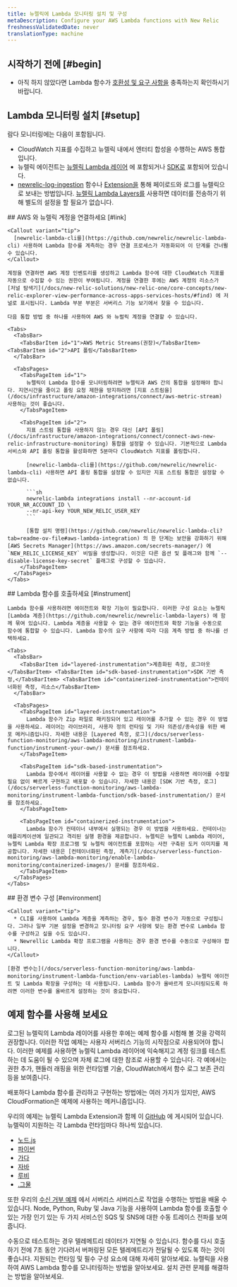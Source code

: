 ```yaml
---
title: 뉴렐릭에 Lambda 모니터링 설치 및 구성
metaDescription: Configure your AWS Lambda functions with New Relic
freshnessValidatedDate: never
translationType: machine
---
```


## 시작하기 전에 [#begin]

* 아직 하지 않았다면 Lambda 함수가 [호환성 및 요구 사항을](/docs/serverless-function-monitoring/aws-lambda-monitoring/instrument-lambda-function/compatibility-requirement-lambda-monitoring) 충족하는지 확인하시기 바랍니다.

## Lambda 모니터링 설치 [#setup]

람다 모니터링에는 다음이 포함됩니다.

* CloudWatch 지표를 수집하고 뉴렐릭 내에서 엔터티 합성을 수행하는 AWS 통합입니다.
* 뉴렐릭 에이전트는 [뉴렐릭 Lambda 레이어](https://github.com/newrelic/newrelic-lambda-layers) 에 포함되거나 [SDK로](/docs/serverless-function-monitoring/aws-lambda-monitoring/instrument-lambda-function/sdk-based-instrumentation) 포함되어 있습니다.
* [newrelic-log-ingestion](https://github.com/newrelic/aws-log-ingestion) 함수나 [Extension을](https://github.com/newrelic/newrelic-lambda-extension) 통해 페이로드와 로그를 뉴렐릭으로 보내는 방법입니다. [뉴렐릭 Lambda Layers를](https://github.com/newrelic/newrelic-lambda-layers) 사용하면 데이터를 전송하기 위해 별도의 설정을 할 필요가 없습니다.

<Steps>
  <Step>
    ## AWS 와 뉴렐릭 계정을 연결하세요 [#link]

    <Callout variant="tip">
      [newrelic-lambda-cli를](https://github.com/newrelic/newrelic-lambda-cli) 사용하여 Lambda 함수를 계측하는 경우 연결 프로세스가 자동화되어 이 단계를 건너뛸 수 있습니다.
    </Callout>

    계정을 연결하면 AWS 계정 인벤토리를 생성하고 Lambda 함수에 대한 CloudWatch 지표를 자동으로 수집할 수 있는 권한이 부여됩니다. 계정을 연결한 후에는 AWS 계정의 리소스가 [저널 탐색기](/docs/new-relic-solutions/new-relic-one/core-concepts/new-relic-explorer-view-performance-across-apps-services-hosts/#find) 에 저널로 표시됩니다. Lambda 부분 부분은 서버리스 기능 보기에서 찾을 수 있습니다.

    다음 통합 방법 중 하나를 사용하여 AWS 와 뉴럴릭 계정을 연결할 수 있습니다.

    <Tabs>
      <TabsBar>
        <TabsBarItem id="1">AWS Metric Streams(권장)</TabsBarItem> <TabsBarItem id="2">API 폴링</TabsBarItem>
      </TabsBar>

      <TabsPages>
        <TabsPageItem id="1">
          뉴렐릭이 Lambda 함수를 모니터링하려면 뉴렐릭과 AWS 간의 통합을 설정해야 합니다. 지연시간을 줄이고 폴링 요청 제한을 방지하려면 [지표 스트림을](/docs/infrastructure/amazon-integrations/connect/aws-metric-stream) 사용하는 것이 좋습니다.
        </TabsPageItem>

        <TabsPageItem id="2">
          지표 스트림 통합을 사용하지 않는 경우 대신 [API 폴링](/docs/infrastructure/amazon-integrations/connect/connect-aws-new-relic-infrastructure-monitoring) 통합을 설정할 수 있습니다. 기본적으로 Lambda 서비스와 API 폴링 통합을 활성화하면 5분마다 CloudWatch 지표를 폴링합니다.

          [newrelic-lambda-cli를](https://github.com/newrelic/newrelic-lambda-cli) 사용하면 API 폴링 통합을 설정할 수 있지만 지표 스트림 통합은 설정할 수 없습니다.

          ```sh
          newrelic-lambda integrations install --nr-account-id YOUR_NR_ACCOUNT_ID \
          --nr-api-key YOUR_NEW_RELIC_USER_KEY
          ```

          [통합 설치 명령](https://github.com/newrelic/newrelic-lambda-cli?tab=readme-ov-file#aws-lambda-integration) 의 한 단계는 보안을 강화하기 위해 [AWS Secrets Manager](https://aws.amazon.com/secrets-manager/) 에 `NEW_RELIC_LICENSE_KEY` 비밀을 생성합니다. 이것은 다른 옵션 및 플래그와 함께 `--disable-license-key-secret` 플래그로 구성할 수 있습니다.
        </TabsPageItem>
      </TabsPages>
    </Tabs>
  </Step>

  <Step>
    ## Lambda 함수를 호출하세요 [#instrument]

    Lambda 함수를 사용하려면 에이전트와 확장 기능이 필요합니다. 이러한 구성 요소는 뉴렐릭 [Lambda 계층](https://github.com/newrelic/newrelic-lambda-layers) 에 함께 묶여 있습니다. Lambda 계층을 사용할 수 없는 경우 에이전트와 확장 기능을 수동으로 함수에 통합할 수 있습니다. Lambda 함수의 요구 사항에 따라 다음 계측 방법 중 하나를 선택하세요.

    <Tabs>
      <TabsBar>
        <TabsBarItem id="layered-instrumentation">계층화된 측정, 로그아웃</TabsBarItem> <TabsBarItem id="sdk-based-instrumentation">SDK 기반 측정,</TabsBarItem> <TabsBarItem id="containerized-instrumentation">컨테이너화된 측정, 리소스</TabsBarItem>
      </TabsBar>

      <TabsPages>
        <TabsPageItem id="layered-instrumentation">
          Lambda 함수가 Zip 파일로 패키징되어 있고 레이어를 추가할 수 있는 경우 이 방법을 사용하세요. 레이어는 라이브러리, 사용자 정의 런타임 및 기타 의존성/종속성을 위한 배포 메커니즘입니다. 자세한 내용은 [Layered 측정, 로그](/docs/serverless-function-monitoring/aws-lambda-monitoring/instrument-lambda-function/instrument-your-own/) 문서를 참조하세요.
        </TabsPageItem>

        <TabsPageItem id="sdk-based-instrumentation">
          Lambda 함수에서 레이어를 사용할 수 없는 경우 이 방법을 사용하면 레이어를 수정할 필요 없이 빠르게 구현하고 배포할 수 있습니다. 자세한 내용은 [SDK 기반 측정, 로그](/docs/serverless-function-monitoring/aws-lambda-monitoring/instrument-lambda-function/sdk-based-instrumentation/) 문서를 참조하세요.
        </TabsPageItem>

        <TabsPageItem id="containerized-instrumentation">
          Lambda 함수가 컨테이너 내부에서 실행되는 경우 이 방법을 사용하세요. 컨테이너는 애플리케이션에 일관되고 격리된 실행 환경을 제공합니다. 뉴렐릭은 뉴렐릭 Lambda 레이어, 뉴렐릭 Lambda 확장 프로그램 및 뉴렐릭 에이전트를 포함하는 사전 구축된 도커 이미지를 제공합니다. 자세한 내용은 [컨테이너화된 측정, 계측기](/docs/serverless-function-monitoring/aws-lambda-monitoring/enable-lambda-monitoring/containerized-images/) 문서를 참조하세요.
        </TabsPageItem>
      </TabsPages>
    </Tabs>
  </Step>

  <Step>
    ## 환경 변수 구성 [#environment]

    <Callout variant="tip">
      * CLI를 사용하여 Lambda 계층을 계측하는 경우, 필수 환경 변수가 자동으로 구성됩니다. 그러나 일부 기본 설정을 변경하고 모니터링 요구 사항에 맞는 환경 변수로 Lambda 함수를 구성하고 싶을 수도 있습니다.
      * Newrellic Lambda 확장 프로그램을 사용하는 경우 환경 변수를 수동으로 구성해야 합니다.
    </Callout>

    [환경 변수는](/docs/serverless-function-monitoring/aws-lambda-monitoring/instrument-lambda-function/env-variables-lambda) 뉴렐릭 에이전트 및 Lambda 확장을 구성하는 데 사용됩니다. Lambda 함수가 올바르게 모니터링되도록 하려면 이러한 변수를 올바르게 설정하는 것이 중요합니다.
  </Step>
</Steps>

## 예제 함수를 사용해 보세요

로그된 뉴렐릭의 Lambda 레이어를 사용한 후에는 예제 함수를 시험해 볼 것을 강력히 권장합니다. 이러한 작업 예제는 사용자 서버리스 기능의 시작점으로 사용되어야 합니다. 이러한 예제를 사용하면 뉴렐릭 Lambda 레이어에 익숙해지고 계정 링크를 테스트하는 데 도움이 될 수 있으며 자체 로그에 대한 참조로 사용할 수 있습니다. 각 예에서는 권한 추가, 핸들러 래핑을 위한 런타임별 기술, CloudWatch에서 함수 로그 보존 관리 등을 보여줍니다.

배포하다 Lambda 함수를 관리하고 구현하는 방법에는 여러 가지가 있지만, AWS CloudFormation은 예제에 사용하는 메커니즘입니다.

우리의 예제는 뉴렐릭 Lambda Extension과 함께 이 [GitHub](https://github.com/newrelic/newrelic-lambda-extension) 에 게시되어 있습니다. 뉴렐릭이 지원하는 각 Lambda 런타임마다 하나씩 있습니다.

* [노드.js](https://github.com/newrelic/newrelic-lambda-extension/tree/main/examples/sam/node)
* [파이썬](https://github.com/newrelic/newrelic-lambda-extension/tree/main/examples/sam/python)
* [가다](https://github.com/newrelic/newrelic-lambda-extension/tree/main/examples/sam/go)
* [자바](https://github.com/newrelic/newrelic-lambda-extension/tree/main/examples/sam/java)
* [루비](https://github.com/newrelic/newrelic-lambda-extension/tree/main/examples/sam/ruby)
* [.그물](https://github.com/newrelic/newrelic-lambda-extension/tree/main/examples/sam/dotnet)

또한 우리의 [수신 거부 예제](https://github.com/newrelic/newrelic-lambda-extension/tree/main/examples/sam/distributedtracing) 에서 서버리스 서버리스로 작업을 수행하는 방법을 배울 수 있습니다. Node, Python, Ruby 및 Java 기능을 사용하여 Lambda 함수를 호출할 수 있는 가장 인기 있는 두 가지 서비스인 SQS 및 SNS에 대한 수동 트레이스 전파를 보여줍니다.

<Callout variant="tip">
  수동으로 테스트하는 경우 텔레메트리 데이터가 지연될 수 있습니다. 함수를 다시 호출하기 전에 7초 동안 기다려서 버퍼링된 모든 텔레메트리가 전달될 수 있도록 하는 것이 좋습니다.
</Callout>

<DocTiles>
  <DocTile title="Compatibility and requirement" path="/docs/serverless-function-monitoring/aws-lambda-monitoring/instrument-lambda-function/compatibility-requirement-lambda-monitoring">지원되는 런타임 및 필수 구성 요소에 대해 자세히 알아보세요.</DocTile> <DocTile title="Data and UI" path="/docs/serverless-function-monitoring/aws-lambda-monitoring/ui-data/understand-lambda-monitoring-ui/">뉴렐릭을 사용하여 AWS Lambda 함수를 모니터링하는 방법을 알아보세요.</DocTile> <DocTile title="Troubleshooting" path="/docs/serverless-function-monitoring/aws-lambda-monitoring/troubleshooting">설치 관련 문제를 해결하는 방법을 알아보세요.</DocTile>
</DocTiles>